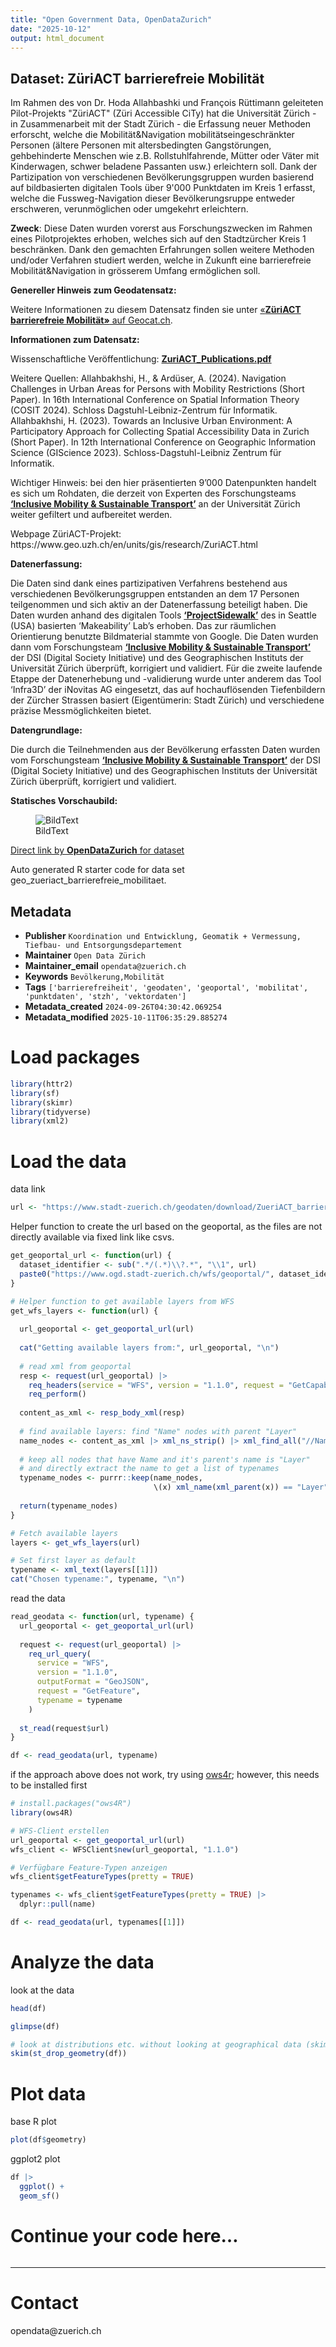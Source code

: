 ```yaml
---
title: "Open Government Data, OpenDataZurich"
date: "2025-10-12"
output: html_document
---
```


## Dataset: ZüriACT barrierefreie Mobilität

Im Rahmen des von Dr. Hoda Allahbashki und François Rüttimann geleiteten Pilot-Projekts &quot;ZüriACT&quot; (Züri Accessible CiTy) hat die Universität Zürich - in Zusammenarbeit mit der Stadt Zürich - die Erfassung neuer Methoden erforscht, welche die Mobilität&amp;Navigation mobilitätseingeschränkter Personen (ältere Personen mit altersbedingten Gangstörungen, gehbehinderte Menschen wie z.B. Rollstuhlfahrende, Mütter oder Väter mit Kinderwagen, schwer beladene Passanten usw.) erleichtern soll. Dank der Partizipation von verschiedenen Bevölkerungsgruppen wurden basierend auf bildbasierten digitalen Tools über 9&#39;000 Punktdaten im Kreis 1 erfasst, welche die Fussweg-Navigation dieser Bevölkerungsruppe entweder erschweren, verunmöglichen oder umgekehrt erleichtern.

**Zweck**: Diese Daten wurden vorerst aus Forschungszwecken im Rahmen eines Pilotprojektes erhoben, welches sich auf den Stadtzürcher Kreis 1 beschränken. Dank den gemachten Erfahrungen sollen weitere Methoden und/oder Verfahren studiert werden, welche in Zukunft eine barrierefreie Mobilität&amp;Navigation in grösserem Umfang ermöglichen soll.

**Genereller Hinweis zum Geodatensatz:**


Weitere Informationen zu diesem Datensatz finden sie unter [«**ZüriACT barrierefreie Mobilität»** auf Geocat.ch](https://www.geocat.ch/geonetwork/srv/ger/catalog.search#/metadata/2377f507-8be4-4e32-a7a4-8146bb7e6b53).				
			   

**Informationen zum Datensatz:**

Wissenschaftliche Veröffentlichung: <a style='font-weight:bold' href='https://gis.stadt-zuerich.ch/zueriplan_docs/diverse/ZuriACT_Publications.pdf' target='_blank'>ZuriACT_Publications.pdf</a>

Weitere Quellen: Allahbakhshi, H., & Ardüser, A. (2024). Navigation Challenges in Urban Areas for Persons with Mobility Restrictions (Short Paper). In 16th International Conference on Spatial Information Theory (COSIT 2024). Schloss Dagstuhl-Leibniz-Zentrum für Informatik.
Allahbakhshi, H. (2023). Towards an Inclusive Urban Environment: A Participatory Approach for Collecting Spatial Accessibility Data in Zurich (Short Paper). In 12th International Conference on Geographic Information Science (GIScience 2023). Schloss-Dagstuhl-Leibniz Zentrum für Informatik.

Wichtiger Hinweis: bei den hier präsentierten 9'000 Datenpunkten handelt es sich um Rohdaten, die derzeit von Experten des Forschungsteams <a style='font-weight:bold' href='https://www.geo.uzh.ch/en/units/gis/research/inclusive-mobility-sustainable-transport.html' target='_blank'> 'Inclusive Mobility & Sustainable Transport'</a> an der Universität Zürich weiter gefiltert und aufbereitet werden.

Webpage ZüriACT-Projekt: https://www.geo.uzh.ch/en/units/gis/research/ZuriACT.html


**Datenerfassung:**

Die Daten sind dank eines partizipativen Verfahrens bestehend aus verschiedenen Bevölkerungsgruppen entstanden an dem 17 Personen teilgenommen und sich aktiv an der Datenerfassung beteiligt haben. Die Daten wurden anhand des digitalen Tools <a style='font-weight:bold' href='https://sidewalk-chicago.cs.washington.edu/' target='_blank'> 'ProjectSidewalk'</a> des in Seattle (USA) basierten 'Makeability' Lab's erhoben. Das zur räumlichen Orientierung benutzte Bildmaterial stammte von Google. Die Daten wurden dann vom Forschungsteam  <a style='font-weight:bold' href='https://www.geo.uzh.ch/en/units/gis/research/inclusive-mobility-sustainable-transport.html' target='_blank'>'Inclusive Mobility & Sustainable Transport'</a>  der DSI (Digital Society Initiative) und des Geographischen Instituts der Universität Zürich überprüft, korrigiert und validiert. Für die zweite laufende Etappe der Datenerhebung und -validierung wurde unter anderem das Tool 'Infra3D' der iNovitas AG eingesetzt, das auf hochauflösenden Tiefenbildern der Zürcher Strassen basiert (Eigentümerin: Stadt Zürich) und verschiedene präzise Messmöglichkeiten bietet.

**Datengrundlage:**

Die durch die Teilnehmenden aus der Bevölkerung erfassten Daten wurden vom Forschungsteam <a style='font-weight:bold' href='https://www.geo.uzh.ch/en/units/gis/research/inclusive-mobility-sustainable-transport.html' target='_blank'> 'Inclusive Mobility & Sustainable Transport'</a> der DSI (Digital Society Initiative) und des Geographischen Instituts der Universität Zürich überprüft, korrigiert und validiert.


**Statisches Vorschaubild:**

![BildText](https://www.gis.stadt-zuerich.ch/zueriplan_docs/geocat/2377f507-8be4-4e32-a7a4-8146bb7e6b53.png)



[Direct link by **OpenDataZurich** for dataset](https://data.stadt-zuerich.ch/dataset/geo_zueriact_barrierefreie_mobilitaet)

Auto generated R starter code for data set geo_zueriact_barrierefreie_mobilitaet.

## Metadata

- **Publisher** `Koordination und Entwicklung, Geomatik + Vermessung, Tiefbau- und Entsorgungsdepartement`
- **Maintainer** `Open Data Zürich`
- **Maintainer_email** `opendata@zuerich.ch`
- **Keywords** `Bevölk­erung,Mobilität`
- **Tags** `['barrierefreiheit', 'geodaten', 'geoportal', 'mobilitat', 'punktdaten', 'stzh', 'vektordaten']`
- **Metadata_created** `2024-09-26T04:30:42.069254`
- **Metadata_modified** `2025-10-11T06:35:29.885274`


# Load packages

```r
library(httr2)
library(sf)
library(skimr)
library(tidyverse)
library(xml2)
```

# Load the data

data link
```r
url <- "https://www.stadt-zuerich.ch/geodaten/download/ZueriACT_barrierefreie_Mobilitaet?format=geojson_link"
```


Helper function to create the url based on the geoportal, as the files are not directly available via fixed link like csvs.
```r
get_geoportal_url <- function(url) {
  dataset_identifier <- sub(".*/(.*)\\?.*", "\\1", url)
  paste0("https://www.ogd.stadt-zuerich.ch/wfs/geoportal/", dataset_identifier)
}
```

```r
# Helper function to get available layers from WFS
get_wfs_layers <- function(url) {
  
  url_geoportal <- get_geoportal_url(url)
  
  cat("Getting available layers from:", url_geoportal, "\n")
  
  # read xml from geoportal
  resp <- request(url_geoportal) |> 
    req_headers(service = "WFS", version = "1.1.0", request = "GetCapabilities") |> 
    req_perform()
  
  content_as_xml <- resp_body_xml(resp)
  
  # find available layers: find "Name" nodes with parent "Layer"
  name_nodes <- content_as_xml |> xml_ns_strip() |> xml_find_all("//Name")
  
  # keep all nodes that have Name and it's parent's name is "Layer"
  # and directly extract the name to get a list of typenames
  typename_nodes <- purrr::keep(name_nodes,
                                \(x) xml_name(xml_parent(x)) == "Layer")
  
  return(typename_nodes)
}

# Fetch available layers
layers <- get_wfs_layers(url)

# Set first layer as default
typename <- xml_text(layers[[1]])
cat("Chosen typename:", typename, "\n")
```

read the data
```r
read_geodata <- function(url, typename) {
  url_geoportal <- get_geoportal_url(url)
  
  request <- request(url_geoportal) |>
    req_url_query(
      service = "WFS",
      version = "1.1.0",
      outputFormat = "GeoJSON",
      request = "GetFeature",
      typename = typename
    )
  
  st_read(request$url)
}

df <- read_geodata(url, typename)
```

if the approach above does not work, try using [ows4r](https://eblondel.github.io/ows4R/); however, this needs to be installed first
```r
# install.packages("ows4R")
library(ows4R)

# WFS-Client erstellen
url_geoportal <- get_geoportal_url(url)
wfs_client <- WFSClient$new(url_geoportal, "1.1.0")

# Verfügbare Feature-Typen anzeigen
wfs_client$getFeatureTypes(pretty = TRUE)

typenames <- wfs_client$getFeatureTypes(pretty = TRUE) |> 
  dplyr::pull(name)

df <- read_geodata(url, typenames[[1]])
```

# Analyze the data

look at the data
```r
head(df)
```

```r
glimpse(df)
```

```r
# look at distributions etc. without looking at geographical data (skim cannot deal with geometries)
skim(st_drop_geometry(df))
```

# Plot data

base R plot
```r
plot(df$geometry)
```

ggplot2 plot
```r
df |>
  ggplot() +
  geom_sf()
```

# Continue your code here...

```r

```

------------------------------------------------------------------------

# Contact

opendata@zuerich.ch
